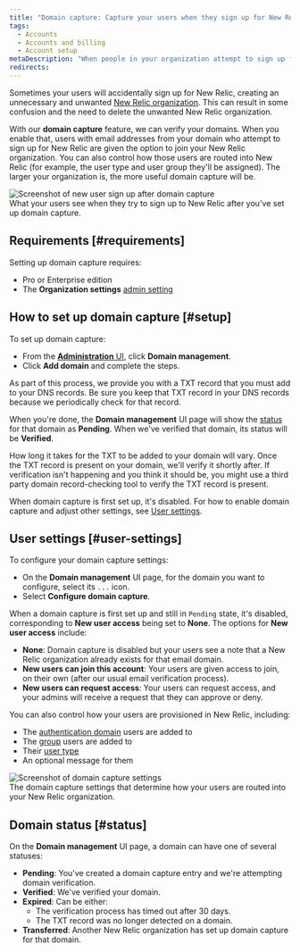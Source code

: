 ```yaml
---
title: "Domain capture: Capture your users when they sign up for New Relic"
tags:
  - Accounts
  - Accounts and billing
  - Account setup
metaDescription: "When people in your organization attempt to sign up for New Relic, you can use domain capture to control how they're routed into your account."
redirects:
---
```





Sometimes your users will accidentally sign up for New Relic, creating an unnecessary and unwanted [New Relic organization](/docs/accounts/accounts-billing/account-structure/new-relic-account-structure). This can result in some confusion and the need to delete the unwanted New Relic organization. 

With our **domain capture** feature, we can verify your domains. When you enable that, users with email addresses from your domain who attempt to sign up for New Relic are given the option to join your New Relic organization. You can also control how those users are routed into New Relic (for example, the user type and user group they'll be assigned). The larger your organization is, the more useful domain capture will be. 

<img title="Screenshot of new user sign up after domain capture" alt="Screenshot of new user sign up after domain capture" src={accountsDomainCaptureNewUserLogin}/>
<figcaption>What your users see when they try to sign up to New Relic after you've set up domain capture.</figcaption>

## Requirements [#requirements]

Setting up domain capture requires:

* Pro or Enterprise edition
* The **Organization settings** [admin setting](/docs/accounts/accounts-billing/new-relic-one-user-management/user-management-concepts/#admin-settings)

## How to set up domain capture [#setup]

To set up domain capture: 

* From the [**Administration** UI](/docs/accounts/accounts-billing/new-relic-one-user-management/user-management-ui-and-tasks/#where), click **Domain management**. 
* Click **Add domain** and complete the steps. 

As part of this process, we provide you with a TXT record that you must add to your DNS records. Be sure you keep that TXT record in your DNS records because we periodically check for that record.  

When you're done, the **Domain management** UI page will show the [status](#status) for that domain as **Pending**. When we've verified that domain, its status will be **Verified**. 

How long it takes for the TXT to be added to your domain will vary. Once the TXT record is present on your domain, we'll verify it shortly after. If verification isn't happening and you think it should be, you might use a third party domain record-checking tool to verify the TXT record is present. 

When domain capture is first set up, it's disabled. For how to enable domain capture and adjust other settings, see [User settings](#user-settings).

## User settings [#user-settings]

To configure your domain capture settings: 

* On the **Domain management** UI page, for the domain you want to configure, select its `...` icon.
* Select **Configure domain capture**. 

When a domain capture is first set up and still in `Pending` state, it's disabled, corresponding to **New user access** being set to **None**. The options for **New user access** include: 

* **None**: Domain capture is disabled but your users see a note that a New Relic organization already exists for that email domain. 
* **New users can join this account**: Your users are given access to join, on their own (after our usual email verification process).
* **New users can request access**: Your users can request access, and your admins will receive a request that they can approve or deny. 

You can also control how your users are provisioned in New Relic, including: 

* The [authentication domain](/docs/accounts/accounts-billing/new-relic-one-user-management/authentication-domains-saml-sso-scim-more) users are added to 
* The [group](/docs/accounts/accounts-billing/new-relic-one-user-management/user-management-concepts#groups) users are added to
* Their [user type](/docs/accounts/accounts-billing/new-relic-one-user-management/user-type)
* An optional message for them

<img title="Screenshot of domain capture settings" alt="Screenshot of domain capture settings" src={accountsDomainCaptureSettings}/>
<figcaption>The domain capture settings that determine how your users are routed into your New Relic organization.</figcaption>

## Domain status [#status]

On the **Domain management** UI page, a domain can have one of several statuses: 

* **Pending**: You've created a domain capture entry and we're attempting domain verification. 
* **Verified**: We've verified your domain. 
* **Expired**: Can be either: 
  * The verification process has timed out after 30 days.
  * The TXT record was no longer detected on a domain. 
* **Transferred**: Another New Relic organization has set up domain capture for that domain. 
